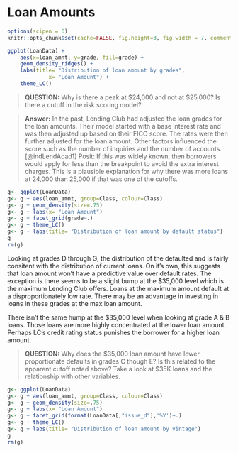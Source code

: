 # Loan Amounts

```r
options(scipen = 6)
knitr::opts_chunk$set(cache=FALSE, fig.height=3, fig.width = 7, comment=NULL, eval=T, tidy=F, width=80, message= FALSE, echo= FALSE, warning = FALSE)
```

```r
ggplot(LoanData) + 
    aes(x=loan_amnt, y=grade, fill=grade) + 
    geom_density_ridges() + 
    labs(title= "Distribution of loan amount by grades",
             x= "Loan Amount") + 
    theme_LC()
```

>**QUESTION:**
>Why is there a peak at $24,000 and not at $25,000? Is there a cutoff in the risk scoring model?

> **Answer:**
>In the past, Lending Club had adjusted the loan grades for the loan amounts.  Their model started with a base interest rate and was then adjusted up based on their FICO score.  The rates were then further adjusted for the loan amount. Other factors influenced the score such as the number of inquiries and the number of accounts. [@indLendAcad1] Posit: If this was widely known, then borrowers would apply for less than the breakpoint to avoid the extra interest charges. This is a plausible explanation for why there was more loans at 24,000 than 25,000 if that was one of the cutoffs.

```r
g<- ggplot(LoanData)
g<- g + aes(loan_amnt, group=Class, colour=Class)
g<- g + geom_density(size=.75)
g<- g + labs(x= "Loan Amount")
g<- g + facet_grid(grade~.)
g<- g + theme_LC()
g<- g + labs(title= "Distribution of loan amount by default status")
g
rm(g)
```

Looking at grades D through G, the distribution of the defaulted and is fairly consitent with the distribution of current loans. On it's own, this suggests that loan amount won't have a predictive value over default rates.  The exception is there seems to be a slight bump at the $35,000 level which is the maximum Lending Club offers. Loans at the maximum amount default at a disproportionately low rate.  There may be an advantage in investing in loans in these grades at the max loan amount.

There isn't the same hump at the $35,000 level when looking at grade A & B loans.  Those loans are more highly concentrated at the lower loan amount. Perhaps LC's credit rating status punishes the borrower for a higher loan amount. 


>**QUESTION:**
>Why does the $35,000 loan amount have lower proportionate defaults in grades C though E? Is this related to the apparent cutoff noted above? Take a look at $35K loans and the relationship with other variables.


```r
g<- ggplot(LoanData)
g<- g + aes(loan_amnt, group=Class, colour=Class)
g<- g + geom_density(size=.75)
g<- g + labs(x= "Loan Amount")
g<- g + facet_grid(format(LoanData[,"issue_d"],'%Y')~.)
g<- g + theme_LC()
g<- g + labs(title= "Distribution of loan amount by vintage")
g
rm(g)
```
